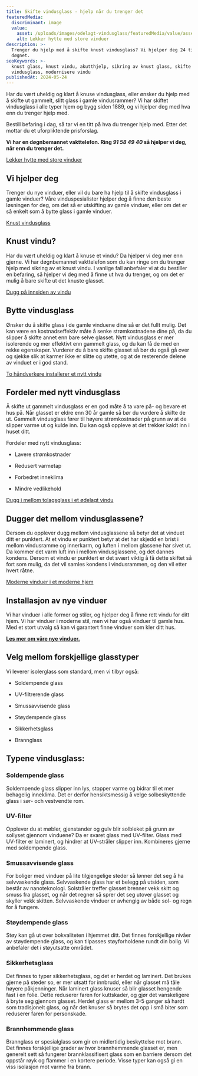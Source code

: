 ```yaml
---
title: Skifte vindusglass - hjelp når du trenger det
featuredMedia:
  discriminant: image
  value:
    asset: /uploads/images/odelagt-vindusglass/featuredMedia/value/asset.jpeg
    alt: Lekker hytte med store vinduer
description: >-
  Trenger du hjelp med å skifte knust vindusglass? Vi hjelper deg 24 timer i
  døgnet. 
seoKeywords: >-
  knust glass, knust vindu, akutthjelp, sikring av knust glass, skifte
  vindusglass, modernisere vindu
publishedAt: 2024-05-24
---
```

Har du vært uheldig og klart å knuse vindusglass, eller ønsker du hjelp med å skifte ut gammelt, slitt glass i gamle vindusrammer? Vi har skiftet vindusglass i alle typer hjem og bygg siden 1889, og vi hjelper deg med hva enn du trenger hjelp med.

Bestill befaring i dag, så tar vi en titt på hva du trenger hjelp med. Etter det mottar du et uforpliktende prisforslag.

**Vi har en døgnbemannet vakttelefon. Ring *91 58 49 40* så hjelper vi deg, når enn du trenger det.**

[Lekker hytte med store vinduer](https://cdn.sanity.io/images/csbn9wp4/transformed-data/c7f290476d4a8dbf9efcbaeb08507e279748c3a5-2965x2965.jpg)

## Vi hjelper deg

Trenger du nye vinduer, eller vil du bare ha hjelp til å skifte vindusglass i gamle vinduer? Våre vinduspesialister hjelper deg å finne den beste løsningen for deg, om det så er utskifting av gamle vinduer, eller om det er så enkelt som å bytte glass i gamle vinduer.

[Knust vindusglass](https://cdn.sanity.io/images/csbn9wp4/transformed-data/d88cc3be51ad1d9b081c5f4831cfdf7e5dbd57ee-1920x1080.png)

## Knust vindu?

Har du vært uheldig og klart å knuse et vindu? Da hjelper vi deg mer enn gjerne. Vi har døgnbemannet vakttelefon som du kan ringe om du trenger hjelp med sikring av et knust vindu. I vanlige fall anbefaler vi at du bestiller en befaring, så hjelper vi deg med å finne ut hva du trenger, og om det er mulig å bare skifte ut det knuste glasset.

[Dugg på innsiden av vindu](https://cdn.sanity.io/images/csbn9wp4/transformed-data/a40e1e2ed8cae0b2b90ed183c0b0f4b00ed96b84-1920x1080.png)

## Bytte vindusglass

Ønsker du å skifte glass i de gamle vinduene dine så er det fullt mulig. Det kan være en kostnadseffektiv måte å senke strømkostnadene dine på, da du slipper å skifte annet enn bare selve glasset. Nytt vindusglass er mer isolerende og mer effektivt enn gammelt glass, og du kan få de med en rekke egenskaper. Vurderer du å bare skifte glasset så bør du også gå over og sjekke slik at karmer ikke er slitte og utette, og at de resterende delene av vinduet er i god stand.

[To håndverkere installerer et nytt vindu](https://cdn.sanity.io/images/csbn9wp4/transformed-data/1db020400af126626165a5cc7401e069077078dd-7300x4872.jpg)

## Fordeler med nytt vindusglass

Å skifte ut gammelt vindusglass er en god måte å ta vare på- og bevare et hus på. Når glasset er eldre enn 30 år gamle så bør du vurdere å skifte de ut. Gammelt vindusglass fører til høyere strømkostnader på grunn av at de slipper varme ut og kulde inn. Du kan også oppleve at det trekker kaldt inn i huset ditt.

Fordeler med nytt vindusglass:

* Lavere strømkostnader

* Redusert varmetap

* Forbedret inneklima

* Mindre vedlikehold

[Dugg i mellom tolagsglass i et ødelagt vindu](https://cdn.sanity.io/images/csbn9wp4/transformed-data/fe158f6b8e4034bcbcb657ef04a15b111d973ea2-1920x1080.png)

## Dugger det mellom vindusglassene?

Dersom du opplever dugg mellom vindusglassene så betyr det at vinduet ditt er punktert. At et vindu er punktert betyr at det har skjedd en brist i mellom vindusramme og innerkarm, og luften i mellom glassene har sivet ut. Da kommer det varm luft inn i mellom vindusglassene, og det dannes kondens. Dersom et vindu er punktert er det svært viktig å få dette skiftet så fort som mulig, da det vil samles kondens i vindusrammen, og den vil etter hvert råtne.

[Moderne vinduer i et moderne hjem](https://cdn.sanity.io/images/csbn9wp4/transformed-data/dd1e60826451e1814f1db63f195a2276e8fc2755-1500x2250.jpg)

## Installasjon av nye vinduer

Vi har vinduer i alle former og stiler, og hjelper deg å finne rett vindu for ditt hjem. Vi har vinduer i moderne stil, men vi har også vinduer til gamle hus. Med et stort utvalg så kan vi garantert finne vinduer som kler ditt hus.

[**Les mer om våre nye vinduer.**](/vinduer)

## Velg mellom forskjellige glasstyper

Vi leverer isolerglass som standard, men vi tilbyr også:

* Soldempende glass

* UV-filtrerende glass

* Smussavvisende glass

* Støydempende glass

* Sikkerhetsglass

* Brannglass

## Typene vindusglass:

### Soldempende glass

Soldempende glass slipper inn lys, stopper varme og bidrar til et mer behagelig inneklima. Det er derfor hensiktsmessig å velge solbeskyttende glass i sør- och vestvendte rom.

### UV-filter

Opplever du at møbler, gjenstander og gulv blir solbleket på grunn av sollyset gjennom vinduene? Da er svaret glass med UV-filter. Glass med UV-filter er laminert, og hindrer at UV-stråler slipper inn. Kombineres gjerne med soldempende glass.

### Smussavvisende glass

For boliger med vinduer på lite tilgjengelige steder så lønner det seg å ha selvvaskende glass. Selvvaskende glass har et belegg på utsiden, som består av nanoteknologi. Solstråler treffer glasset brenner vekk skitt og smuss fra glasset, og når det regner så sprer det seg utover glasset og skyller vekk skitten. Selvvaskende vinduer er avhengig av både sol- og regn for å fungere.

### Støydempende glass

Støy kan gå ut over bokvaliteten i hjemmet ditt. Det finnes forskjellige nivåer av støydempende glass, og kan tilpasses støyforholdene rundt din bolig. Vi anbefaler det i støyutsatte området.

### Sikkerhetsglass

Det finnes to typer sikkerhetsglass, og det er herdet og laminert. Det brukes gjerne på steder so, er mer utsatt for innbrudd, eller når glasset må tåle høyere påkjenninger. Når laminert glass knuser så blir glasset hengende fast i en folie. Dette reduserer faren for kuttskader, og gjør det vanskeligere å bryte seg gjennom glasset. Herdet glass er mellom 3-5 ganger så hardt som tradisjonelt glass, og når det knuser så brytes det opp i små biter som reduserer faren for personskade.

### Brannhemmende glass

Brannglass er spesialglass som gir en midlertidig beskyttelse mot brann. Det finnes forskjellige grader av hvor brannhemmende glasset er, men generelt sett så fungerer brannklassifisert glass som en barriere dersom det oppstår røyk og flammer i en kortere periode. Visse typer kan også gi en viss isolasjon mot varme fra brann.
